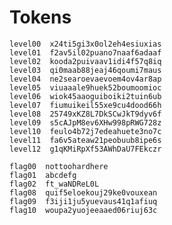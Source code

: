 # Tokens

```b
level00  x24ti5gi3x0ol2eh4esiuxias
level01  f2av5il02puano7naaf6adaaf
level02  kooda2puivaav1idi4f57q8iq
level03  qi0maab88jeaj46qoumi7maus
level04  ne2searoevaevoem4ov4ar8ap
level05  viuaaale9huek52boumoomioc
level06  wiok45aaoguiboiki2tuin6ub
level07  fiumuikeil55xe9cu4dood66h
level08  25749xKZ8L7DkSCwJkT9dyv6f
level09  s5cAJpM8ev6XHw998pRWG728z
level10  feulo4b72j7edeahuete3no7c
level11  fa6v5ateaw21peobuub8ipe6s
level12  g1qKMiRpXf53AWhDaU7FEkczr

flag00  nottoohardhere 
flag01  abcdefg
flag02  ft_waNDReL0L
flag08  quif5eloekouj29ke0vouxean
flag09  f3iji1ju5yuevaus41q1afiuq
flag10  woupa2yuojeeaaed06riuj63c
```
